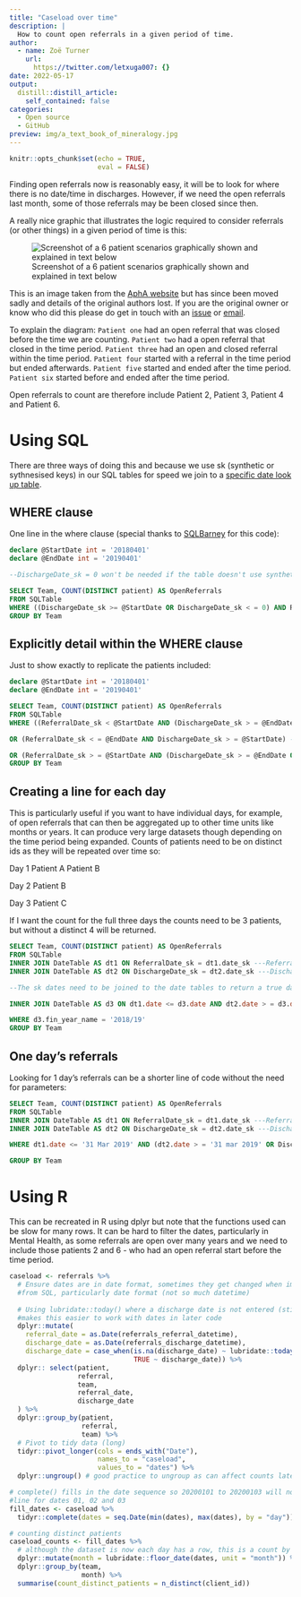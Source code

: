 ```yaml
---
title: "Caseload over time"
description: |
  How to count open referrals in a given period of time.
author:
  - name: Zoë Turner
    url:
      https://twitter.com/letxuga007: {}
date: 2022-05-17
output:
  distill::distill_article:
    self_contained: false
categories:
  - Open source
  - GitHub
preview: img/a_text_book_of_mineralogy.jpg
---
```



```r
knitr::opts_chunk$set(echo = TRUE,
                      eval = FALSE)
```

Finding open referrals now is reasonably easy, it will be to look for where there is no date/time in discharges. However, if we need the open referrals last month, some of those referrals may be been closed since then.

A really nice graphic that illustrates the logic required to consider referrals (or other things) in a given period of time is this:

![Screenshot of a 6 patient scenarios graphically shown and explained in text below](img/caseload.png)

This is an image taken from the [AphA website](https://www.aphanalysts.org/wp-content/uploads/2016/08/JOIS_2016_038_Diagnosing_the_Flow_Constraint_i.pdf) but has since been moved sadly and details of the original authors lost. If you are the original owner or know who did this please do get in touch with an [issue](https://github.com/CDU-data-science-team/team-blog/issues) or [email](mailto:cduDataScience@nottshc.nhs.uk).

To explain the diagram:
`Patient one` had an open referral that was closed before the time we are counting.
`Patient two` had a open referral that closed in the time period.
`Patient three` had an open and closed referral within the time period.
`Patient four` started with a referral in the time period but ended afterwards.
`Patient five` started and ended after the time period.
`Patient six` started before and ended after the time period.

Open referrals to count are therefore include Patient 2, Patient 3, Patient 4 and Patient 6.
 
# Using SQL

There are three ways of doing this and because we use sk (synthetic or sythnesised keys) in our SQL tables for speed we join to a [specific date look up table](https://www.mssqltips.com/sqlservertip/4054/creating-a-date-dimension-or-calendar-table-in-sql-server/).

## WHERE clause

One line in the where clause (special thanks to [SQLBarney](https://twitter.com/SQLBarney) for this code):
 
```sql

declare @StartDate int = '20180401'
declare @EndDate int = '20190401'

--DischargeDate_sk = 0 won't be needed if the table doesn't use synthetic dates

SELECT Team, COUNT(DISTINCT patient) AS OpenReferrals
FROM SQLTable
WHERE ((DischargeDate_sk >= @StartDate OR DischargeDate_sk < = 0) AND ReferralDate_sk <= @EndDate)
GROUP BY Team

```

## Explicitly detail within the WHERE clause
 
Just to show exactly to replicate the patients included:

```sql

declare @StartDate int = '20180401'
declare @EndDate int = '20190401'

SELECT Team, COUNT(DISTINCT patient) AS OpenReferrals
FROM SQLTable
WHERE ((ReferralDate_sk < @StartDate AND (DischargeDate_sk > = @EndDate OR DischargeDate_sk = 0)) --Started before period and ended after period or still open (Patient 6)

OR (ReferralDate_sk < = @EndDate AND DischargeDate_sk > = @StartDate) --Started and ended in period (Patient 3) and (Patient 2)

OR (ReferralDate_sk > = @StartDate AND (DischargeDate_sk > = @EndDate OR r.DischargeDate_sk = 0)))--Started in period and ended after period or still open (Patient 4)
GROUP BY Team

```

## Creating a line for each day

This is particularly useful if you want to have individual days, for example, of open referrals that can then be aggregated up to other time units like months or years. It can produce very large datasets though depending on the time period being expanded. Counts of patients need to be on distinct ids as they will be repeated over time so:

Day 1 
Patient A
Patient B

Day 2
Patient B

Day 3
Patient C

If I want the count for the full three days the counts need to be 3 patients, but without a distinct 4 will be returned.

 
```sql

SELECT Team, COUNT(DISTINCT patient) AS OpenReferrals
FROM SQLTable
INNER JOIN DateTable AS dt1 ON ReferralDate_sk = dt1.date_sk ---Referral Date--
INNER JOIN DateTable AS dt2 ON DischargeDate_sk = dt2.date_sk ---Discharge Date--

--The sk dates need to be joined to the date tables to return a true date for the inner join

INNER JOIN DateTable AS d3 ON dt1.date <= d3.date AND dt2.date > = d3.date

WHERE d3.fin_year_name = '2018/19'
GROUP BY Team

```


## One day's referrals
 

Looking for 1 day's referrals can be a shorter line of code without the need for parameters:

```sql

SELECT Team, COUNT(DISTINCT patient) AS OpenReferrals
FROM SQLTable
INNER JOIN DateTable AS dt1 ON ReferralDate_sk = dt1.date_sk ---Referral Date--
INNER JOIN DateTable AS dt2 ON DischargeDate_sk = dt2.date_sk ---Discharge Date--

WHERE dt1.date <= '31 Mar 2019' AND (dt2.date > = '31 mar 2019' OR DischargeDate_sk = 0)

GROUP BY Team

```
 
# Using R

This can be recreated in R using dplyr but note that the functions used can be slow for many rows. It can be hard to filter the dates, particularly in Mental Health, as some referrals are open over many years and we need to include those patients 2 and 6 - who had an open referral start before the time period.

```r
caseload <- referrals %>%
  # Ensure dates are in date format, sometimes they get changed when imported 
  #from SQL, particularly date format (not so much datetime)
  
  # Using lubridate::today() where a discharge date is not entered (still open) 
  #makes this easier to work with dates in later code
  dplyr::mutate(
    referral_date = as.Date(referrals_referral_datetime),
    discharge_date = as.Date(referrals_discharge_datetime),
    discharge_date = case_when(is.na(discharge_date) ~ lubridate::today(),
                               TRUE ~ discharge_date)) %>%
  dplyr:: select(patient,
                 referral,
                 team,
                 referral_date,
                 discharge_date
  ) %>%
  dplyr::group_by(patient,
                  referral,
                  team) %>%
  # Pivot to tidy data (long)
  tidyr::pivot_longer(cols = ends_with("Date"),
                      names_to = "caseload",
                      values_to = "dates") %>% 
  dplyr::ungroup() # good practice to ungroup as can affect counts later

# complete() fills in the date sequence so 20200101 to 20200103 will now have a 
#line for dates 01, 02 and 03
fill_dates <- caseload %>%
  tidyr::complete(dates = seq.Date(min(dates), max(dates), by = "day")) 

# counting distinct patients
caseload_counts <- fill_dates %>%
  # although the dataset is now each day has a row, this is a count by month
  dplyr::mutate(month = lubridate::floor_date(dates, unit = "month")) %>% 
  dplyr::group_by(team,
                  month) %>%
  summarise(count_distinct_patients = n_distinct(client_id))

```

